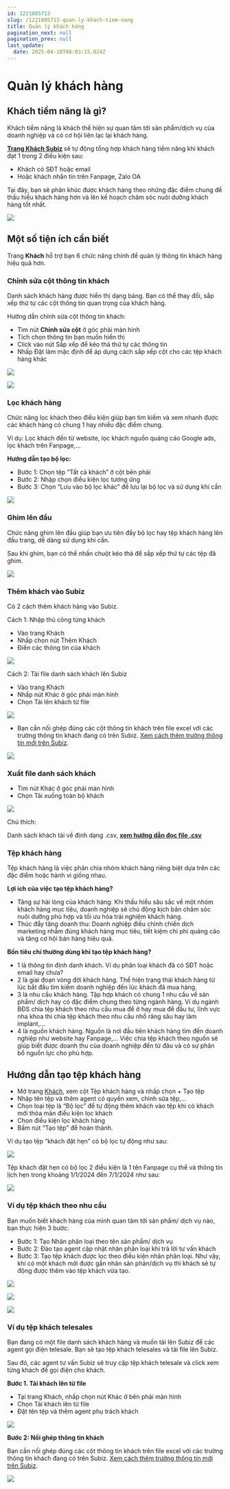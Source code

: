 ```yaml
---
id: 1221805713
slug: /1221805713-quan-ly-khach-tiem-nang
title: Quản lý khách hàng
pagination_next: null
pagination_prev: null
last_update:
  date: 2025-04-10T08:03:15.024Z
---
```


# Quản lý khách hàng



## Khách tiềm năng là gì?


Khách tiềm năng là khách thể hiện sự quan tâm tới sản phẩm/dịch vụ của doanh nghiệp và có cơ hội liên lạc lại khách hàng.



<b>[Trang Khách Subiz](https://app.subiz.com.vn/lead)</b><b> </b>sẽ tự động tổng hợp khách hàng tiềm năng khi khách đạt 1 trong 2 điều kiện sau:

- Khách có SĐT hoặc email
- Hoặc khách nhắn tin trên Fanpage, Zalo OA



Tại đây, bạn sẽ phân khúc được khách hàng theo những đặc điểm chung để thấu hiểu khách hàng hơn và lên kế hoạch chăm sóc nuôi dưỡng khách hàng tốt nhất.


![](https://vcdn.subiz-cdn.com/file/fisgyrbrreibzehzxuvr_acpxkgumifuoofoosble/unnamed.png)

## Một số tiện ích cần biết


Trang <b>Khách</b> hỗ trợ bạn 6 chức năng chính để quản lý thông tin khách hàng hiệu quả hơn.
### Chỉnh sửa cột thông tin khách


Danh sách khách hàng được hiển thị dạng bảng. Bạn có thể thay đổi, sắp xếp thứ tự các cột thông tin quan trọng của khách hàng.



Hướng dẫn chỉnh sửa cột thông tin khách: 

- Tìm nút <b>Chỉnh sửa cột</b> ở góc phải màn hình
- Tích chọn thông tin bạn muốn hiển thị
- Click vào nút Sắp xếp để kéo thả thứ tự các thông tin
- Nhấp Đặt làm mặc định để áp dụng cách sắp xếp cột cho các tệp khách hàng khác


![](https://vcdn.subiz-cdn.com/file/fisgyrbruvvmsllglpbt_acpxkgumifuoofoosble/unnamed.png)





![](https://vcdn.subiz-cdn.com/file/fisgyrbsahtbamswljum_acpxkgumifuoofoosble/unnamed.png)

### Lọc khách hàng 


Chức năng lọc khách theo điều kiện giúp bạn tìm kiếm và xem nhanh được các khách hàng có chung 1 hay nhiều đặc điểm chung.



Ví dụ: Lọc khách đến từ website, lọc khách nguồn quảng cáo Google ads, lọc khách trên Fanpage,...



<b>Hướng dẫn tạo bộ lọc:</b>

- Bước 1: Chọn tệp “Tất cả khách” ở cột bên phải
- Bước 2: Nhập chọn điều kiện lọc tương ứng
- Bước 3: Chọn “Lưu vào bộ lọc khác” để lưu lại bộ lọc và sử dụng khi cần


![](https://vcdn.subiz-cdn.com/file/fisgyrbsepxoyycfkmld_acpxkgumifuoofoosble/unnamed.png)



### Ghim lên đầu


Chức năng ghim lên đầu giúp bạn ưu tiên đẩy bộ lọc hay tệp khách hàng lên đầu trang, dễ dàng sử dụng khi cần.

Sau khi ghim, bạn có thể nhấn chuột kéo thả để sắp xếp thứ tự các tệp đã ghim.




![](https://vcdn.subiz-cdn.com/file/fisgyrbsirodasnvezmh_acpxkgumifuoofoosble/unnamed.png)

### Thêm khách vào Subiz


Có 2 cách thêm khách hàng vào Subiz.

Cách 1: Nhập thủ công từng khách 

- Vào trang Khách
- Nhấp chọn nút Thêm Khách
- Điền các thông tin của khách




![](https://vcdn.subiz-cdn.com/file/fisgyrbvvhjwyejsmebl_acpxkgumifuoofoosble/unnamed.png)




Cách 2: Tải file danh sách khách lên Subiz

- Vào trang Khách
- Nhấp nút Khác ở góc phải màn hình
- Chọn Tải lên khách từ file




![](https://vcdn.subiz-cdn.com/file/fisgyrbvypnyirezchev_acpxkgumifuoofoosble/unnamed.png)




- Bạn cần nối ghép đúng các cột thông tin khách trên file excel với các trường thông tin khách đang có trên Subiz. [Xem cách thêm trường thông tin mới trên Subiz](https://subiz.com.vn/docs/777741175-ho-so-khach-hang#t%E1%BA%A1o-th%C3%AAm-th%C3%B4ng-tin-kh%C3%A1ch-h%C3%A0ng).




![](https://vcdn.subiz-cdn.com/file/fisgyrbwcbpodrcnvwym_acpxkgumifuoofoosble/unnamed.png)



### Xuất file danh sách khách


- Tìm nút Khác ở góc phải màn hình
- Chọn Tải xuống toàn bộ khách


![](https://vcdn.subiz-cdn.com/file/fisgyrbsxzkagidvfbsc_acpxkgumifuoofoosble/unnamed.png)




Chú thích: 

Danh sách khách tải về định dạng .csv, <b>[xem hướng dẫn đọc file .csv](https://www.youtube.com/watch?v=mJgbIMfkCwY)</b>
### Tệp khách hàng


Tệp khách hàng là việc phân chia nhóm khách hàng riêng biệt dựa trên các đặc điểm hoặc hành vi giống nhau. 



<b>Lợi ích của việc tạo tệp khách hàng? </b>

- Tăng sự hài lòng của khách hàng: Khi thấu hiểu sâu sắc về một nhóm khách hàng mục tiêu, doanh nghiệp sẽ chủ động kịch bản chăm sóc nuôi dưỡng phù hợp và tối ưu hóa trải nghiệm khách hàng.
- Thúc đẩy tăng doanh thu: Doanh nghiệp điều chỉnh chiến dịch marketing nhắm đúng khách hàng mục tiêu, tiết kiệm chi phí quảng cáo và tăng cơ hội bán hàng hiệu quả.



<b>Bốn tiêu chí thường dùng khi tạo tệp khách hàng?</b>

- 1 là thông tin định danh khách. Ví dụ phân loại khách đã có SĐT hoặc email hay chưa?
- 2 là giai đoạn vòng đời khách hàng. Thể hiện trạng thái khách hàng từ lúc bắt đầu tìm kiếm doanh nghiệp đến lúc khách đã mua hàng.
- 3 là nhu cầu khách hàng. Tập hợp khách có chung 1 nhu cầu về sản phẩm/ dịch hay có đặc điểm chung theo từng ngành hàng. Ví dụ ngành BĐS chia tệp khách theo nhu cầu mua để ở hay mua để đầu tư, lĩnh vực nha khoa thì chia tệp khách theo nhu cầu nhổ răng sâu hay làm implant,...
- 4 là nguồn khách hàng. Nguồn là nơi đầu tiên khách hàng tìm đến doanh nghiệp như website hay Fanpage,... Việc chia tệp khách theo nguồn sẽ giúp biết được doanh thu của doanh nghiệp đến từ đâu và có sự phân bổ nguồn lực cho phù hợp.
## Hướng dẫn tạo tệp khách hàng


- Mở trang [Khách](https://app.subiz.com.vn/lead), xem cột Tệp khách hàng và nhấp chọn + Tạo tệp
- Nhập tên tệp và thêm agent có quyền xem, chỉnh sửa tệp,...
- Chọn loại tệp là “Bộ lọc” để tự động thêm khách vào tệp khi có khách mới thỏa mãn điều kiện lọc khách
- Chọn điều kiện lọc khách hàng
- Bấm nút “Tạo tệp” để hoàn thành.



Ví dụ tạo tệp “khách đặt hẹn” có bộ lọc tự động như sau:


![](https://vcdn.subiz-cdn.com/file/fisgyrdlaywmrxmohrlm_acpxkgumifuoofoosble/unnamed.png)




Tệp khách đặt hẹn có bộ lọc 2 điều kiện là 1 tên Fanpage cụ thể và thông tin lịch hẹn trong khoảng 1/1/2024 đến 7/1/2024 như sau:


![](https://vcdn.subiz-cdn.com/file/fisgyrbteyrxfattlmka_acpxkgumifuoofoosble/unnamed.png)

### Ví dụ tệp khách theo nhu cầu


Bạn muốn biết khách hàng của mình quan tâm tới sản phẩm/ dịch vụ nào, bạn thực hiện 3 bước:

- Bước 1: Tạo Nhãn phân loại theo tên sản phẩm/ dịch vụ
- Bước 2: Đào tạo agent cập nhật nhãn phân loại khi trả lời tư vấn khách
- Bước 3: Tạo tệp khách được lọc theo điều kiện nhãn phân loại. Như vậy, khi có một khách mới được gắn nhãn sản phản/dịch vụ thì khách sẽ tự động được thêm vào tệp khách vừa tạo.




![](https://vcdn.subiz-cdn.com/file/fisgyrdlebxuvvvfeelp_acpxkgumifuoofoosble/unnamed.png)



![](https://vcdn.subiz-cdn.com/file/fisgyrbtmupqpuoofdhw_acpxkgumifuoofoosble/unnamed.png)



![](https://vcdn.subiz-cdn.com/file/fisgyrbtqsfifhfghkhh_acpxkgumifuoofoosble/unnamed.png)

### Ví dụ tệp khách telesales


Bạn đang có một file danh sách khách hàng và muốn tải lên Subiz để các agent gọi điện telesale. Bạn sẽ tạo tệp khách telesales và tải file lên Subiz.



Sau đó, các agent tư vấn Subiz sẽ truy cập tệp khách telesale và click xem từng khách để gọi điện cho khách.



<b>Bước 1. Tải khách lên từ file</b>

- Tại trang Khách, nhấp chọn nút Khác ở bên phải màn hình
- Chọn Tải khách lên từ file
- Đặt tên tệp và thêm agent phụ trách khách








![](https://vcdn.subiz-cdn.com/file/fisgyrbvypnyirezchev_acpxkgumifuoofoosble/unnamed.png)




<b>Bước 2: Nối ghép thông tin khách </b>



Bạn cần nối ghép đúng các cột thông tin khách trên file excel với các trường thông tin khách đang có trên Subiz. [Xem cách thêm trường thông tin mới trên Subiz](https://subiz.com.vn/docs/777741175-ho-so-khach-hang#t%E1%BA%A1o-th%C3%AAm-th%C3%B4ng-tin-kh%C3%A1ch-h%C3%A0ng).




![](https://vcdn.subiz-cdn.com/file/fisgyrbwcbpodrcnvwym_acpxkgumifuoofoosble/unnamed.png)